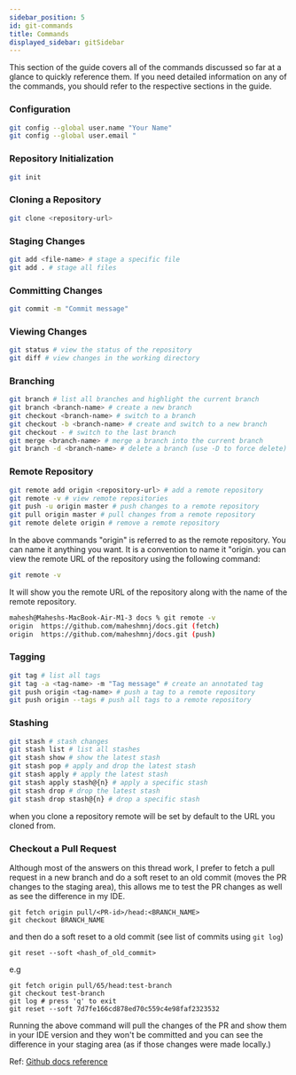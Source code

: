 ```yaml
---
sidebar_position: 5
id: git-commands
title: Commands
displayed_sidebar: gitSidebar
---
```


This section of the guide covers all of the commands discussed so far at a glance to quickly reference them. If you need detailed information on any of the commands, you should refer to the respective sections in the guide.

### Configuration

```bash
git config --global user.name "Your Name"
git config --global user.email "
```

### Repository Initialization

```bash
git init
```

### Cloning a Repository

```bash
git clone <repository-url>
```

### Staging Changes

```bash
git add <file-name> # stage a specific file
git add . # stage all files
```

### Committing Changes

```bash
git commit -m "Commit message"
```

### Viewing Changes

```bash
git status # view the status of the repository
git diff # view changes in the working directory
```

### Branching

```bash
git branch # list all branches and highlight the current branch
git branch <branch-name> # create a new branch
git checkout <branch-name> # switch to a branch
git checkout -b <branch-name> # create and switch to a new branch
git checkout - # switch to the last branch
git merge <branch-name> # merge a branch into the current branch
git branch -d <branch-name> # delete a branch (use -D to force delete)
```

### Remote Repository

```bash
git remote add origin <repository-url> # add a remote repository
git remote -v # view remote repositories
git push -u origin master # push changes to a remote repository
git pull origin master # pull changes from a remote repository
git remote delete origin # remove a remote repository
```

In the above commands "origin" is referred to as the remote repository. You can name it anything you want. It is a convention to name it "origin. you can view the remote URL of the repository using the following command:

```bash
git remote -v
```

It will show you the remote URL of the repository along with the name of the remote repository.

```bash
mahesh@Maheshs-MacBook-Air-M1-3 docs % git remote -v
origin  https://github.com/maheshmnj/docs.git (fetch)
origin  https://github.com/maheshmnj/docs.git (push)
```

### Tagging

```bash
git tag # list all tags
git tag -a <tag-name> -m "Tag message" # create an annotated tag
git push origin <tag-name> # push a tag to a remote repository
git push origin --tags # push all tags to a remote repository
```

### Stashing

```bash
git stash # stash changes
git stash list # list all stashes
git stash show # show the latest stash
git stash pop # apply and drop the latest stash
git stash apply # apply the latest stash
git stash apply stash@{n} # apply a specific stash
git stash drop # drop the latest stash
git stash drop stash@{n} # drop a specific stash
```

when you clone a repository remote will be set by default to the URL you cloned from.

### Checkout a Pull Request

Although most of the answers on this thread work, I prefer to fetch a  pull request in a new branch and do a soft reset to an old commit (moves the PR changes to the staging area), this allows me to test the PR changes as well as see the difference in my IDE.

```
git fetch origin pull/<PR-id>/head:<BRANCH_NAME>
git checkout BRANCH_NAME
```
and then do a soft reset to a old commit (see list of commits using `git log`)

```
git reset --soft <hash_of_old_commit>
```

e.g 

```shell
git fetch origin pull/65/head:test-branch 
git checkout test-branch
git log # press 'q' to exit
git reset --soft 7d7fe166cd878ed70c559c4e98faf2323532
```

Running the above command will pull the changes of the PR and show them in your IDE version and they won't be committed and you can see the difference in your staging area (as if those changes were made locally.)


Ref: [Github docs reference][1]


  [1]: https://docs.github.com/en/pull-requests/collaborating-with-pull-requests/reviewing-changes-in-pull-requests/checking-out-pull-requests-locally